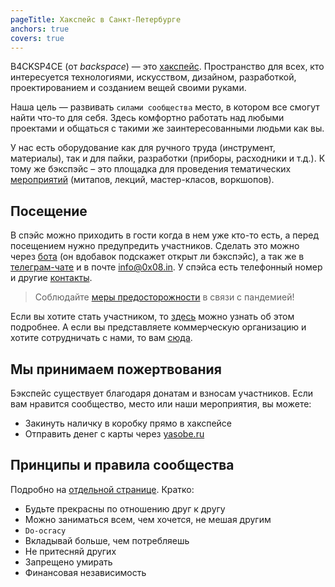 ```yaml
---
pageTitle: Хакспейс в Санкт-Петербурге
anchors: true
covers: true
---
```


B4CKSP4CE (от *backspace*) — это [хакспейс](https://ru.wikipedia.org/wiki/Хакерспейс). Пространство для всех, кто интересуется технологиями, искусством, дизайном, разработкой, проектированием и созданием вещей своими руками.

Наша цель — развивать `силами сообщества` место, в котором все смогут найти что-то для себя. Здесь комфортно работать над любыми проектами и общаться с такими же заинтересованными людьми как вы. 

У нас есть оборудование как для ручного труда (инструмент, материалы), так и для пайки, разработки (приборы, расходники и т.д.). К тому же бэкспэйс – это площадка для проведения тематических [мероприятий](/events) (митапов, лекций, мастер-класов, воркшопов).

## Посещение
В спэйс можно приходить в гости когда в нем уже кто-то есть, а перед посещением нужно предупредить участников. Сделать это можно через [бота](tg://resolve/?domain=b4cksp4ce_bot) (он вдобавок подскажет открыт ли бэкспэйс), а так же в [телеграм-чате](tg://resolve/?domain=backspace_chat) и в почте [info@0x08.in](mailto:info@0x08.in). У спэйса есть телефонный номер и другие [контакты](/contacts).

>Соблюдайте [меры предосторожности](/wiki/sars-cov-2) в связи с пандемией!

Если вы хотите стать участником, то [здесь](/wiki/participants) можно узнать об этом подробнее. А если вы представляете коммерческую организацию и хотите сотрудничать с нами, то вам [сюда](/wiki/partnership).

## Мы принимаем пожертвования
Бэкспейс существует благодаря донатам и взносам участников. Если вам нравится сообщество, место или наши мероприятия, вы можете:
* Закинуть наличку в коробку прямо в хакспейсе
* Отправить денег с карты через [yasobe.ru](https://sobe.ru/na/bksp)

## Принципы и правила сообщества
Подробно на [отдельной странице](/wiki/principles-rules). Кратко:

* Будьте прекрасны по отношению друг к другу
* Можно заниматься всем, чем хочется, не мешая другим
* `Do-ocracy`
* Вкладывай больше, чем потребляешь
* Не притесняй других
* Запрещено умирать
* Финансовая независимость
